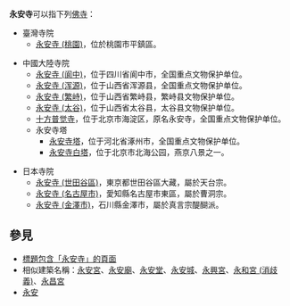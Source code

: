 '''永安寺'''可以指下列[[佛寺|佛寺]]：

*臺灣寺院
**[[永安寺_(桃園)|永安寺 (桃園)]]，位於桃園市平鎮區。

*中國大陸寺院
**[[永安寺_(阆中)|永安寺 (阆中)]]，位于四川省阆中市，全国重点文物保护单位。
**[[永安寺_(浑源)|永安寺 (浑源)]]，位于山西省浑源县，全国重点文物保护单位。
**[[永安寺_(繁峙)|永安寺 (繁峙)]]，位于山西省繁峙县，繁峙县文物保护单位。
**[[永安寺_(太谷)|永安寺 (太谷)]]，位于山西省太谷县，太谷县文物保护单位。
**[[十方普觉寺|十方普觉寺]]，位于北京市海淀区，原名永安寺，全国重点文物保护单位。
**永安寺塔
***[[永安寺塔|永安寺塔]]，位于河北省涿州市，全国重点文物保护单位。
***[[永安寺白塔|永安寺白塔]]，位于北京市北海公园，燕京八景之一。

*日本寺院
**[[永安寺_(世田谷區)|永安寺 (世田谷區)]]，東京都世田谷區大藏，屬於天台宗。
**[[永安寺_(名古屋市)|永安寺 (名古屋市)]]，愛知縣名古屋市東區，屬於曹洞宗。
**[[永安寺_(金澤市)|永安寺 (金澤市)]]，石川縣金澤市，屬於真言宗醍醐派。

== 參見 ==
* [[Special:Search/intitle:"永安寺"|標題包含「永安寺」的頁面]]
* 相似建築名稱：[[永安宮|永安宮]]、[[永安廟|永安廟]]、[[永安堂|永安堂]]、[[永安城|永安城]]、[[永興宮|永興宮]]、[[永和宮_(消歧義)|永和宮 (消歧義)]]、[[永昌宮|永昌宮]]
* [[永安|永安]]

{{Disambiguation|Cat=三字佛寺消歧義|Yongansi}}